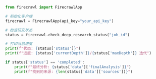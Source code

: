 ```python Python
from firecrawl import FirecrawlApp

# 初始化客户端
firecrawl = FirecrawlApp(api_key="your_api_key")

# 检查研究状态
status = firecrawl.check_deep_research_status("job_id")

# 打印当前进度
print(f"状态: {status['status']}")
print(f"进度: {status['currentDepth']}/{status['maxDepth']} 迭代")

if status['status'] == 'completed':
    print(f"最终分析: {status['data']['finalAnalysis']}")
    print(f"找到的来源: {len(status['data']['sources'])}")
```
